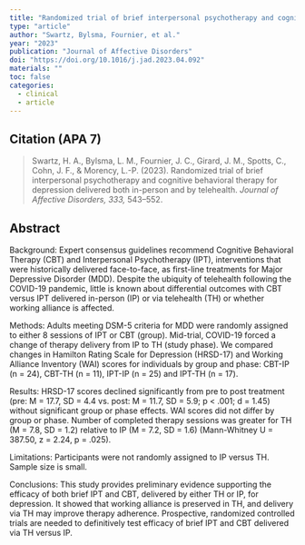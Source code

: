 ```yaml
---
title: "Randomized trial of brief interpersonal psychotherapy and cognitive behavioral therapy for depression delivered both in-person and by telehealth"
type: "article"
author: "Swartz, Bylsma, Fournier, et al."
year: "2023"
publication: "Journal of Affective Disorders"
doi: "https://doi.org/10.1016/j.jad.2023.04.092"
materials: ""
toc: false
categories:
  - clinical
  - article
---
```


## Citation (APA 7)

> Swartz, H. A., Bylsma, L. M., Fournier, J. C., Girard, J. M., Spotts, C., Cohn, J. F., & Morency, L.-P. (2023). Randomized trial of brief interpersonal psychotherapy and cognitive behavioral therapy for depression delivered both in-person and by telehealth. *Journal of Affective Disorders, 333,* 543–552.


## Abstract

Background: Expert consensus guidelines recommend Cognitive Behavioral Therapy (CBT) and Interpersonal Psychotherapy (IPT), interventions that were historically delivered face-to-face, as first-line treatments for Major Depressive Disorder (MDD). Despite the ubiquity of telehealth following the COVID-19 pandemic, little is known about differential outcomes with CBT versus IPT delivered in-person (IP) or via telehealth (TH) or whether working alliance is affected. 

Methods: Adults meeting DSM-5 criteria for MDD were randomly assigned to either 8 sessions of IPT or CBT (group). Mid-trial, COVID-19 forced a change of therapy delivery from IP to TH (study phase). We compared changes in Hamilton Rating Scale for Depression (HRSD-17) and Working Alliance Inventory (WAI) scores for individuals by group and phase: CBT-IP (n = 24), CBT-TH (n = 11), IPT-IP (n = 25) and IPT-TH (n = 17). 

Results: HRSD-17 scores declined significantly from pre to post treatment (pre: M = 17.7, SD = 4.4 vs. post: M = 11.7, SD = 5.9; p < .001; d = 1.45) without significant group or phase effects. WAI scores did not differ by group or phase. Number of completed therapy sessions was greater for TH (M = 7.8, SD = 1.2) relative to IP (M = 7.2, SD = 1.6) (Mann-Whitney U = 387.50, z = 2.24, p = .025). 

Limitations: Participants were not randomly assigned to IP versus TH. Sample size is small. 

Conclusions: This study provides preliminary evidence supporting the efficacy of both brief IPT and CBT, delivered by either TH or IP, for depression. It showed that working alliance is preserved in TH, and delivery via TH may improve therapy adherence. Prospective, randomized controlled trials are needed to definitively test efficacy of brief IPT and CBT delivered via TH versus IP.
